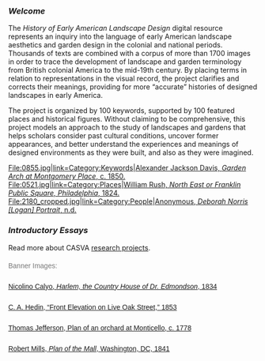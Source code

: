{{break}}
===''Welcome''===
The ''History of Early American Landscape Design'' digital resource represents an inquiry into the language of early American landscape aesthetics and garden design in the colonial and national periods. Thousands of texts are combined with a corpus of more than 1700 images in order to trace the development of landscape and garden terminology from British colonial America to the mid-19th century. By placing terms in relation to representations in the visual record, the project clarifies and corrects their meanings, providing for more “accurate” histories of designed landscapes in early America.

The project is organized by 100 keywords, supported by 100 featured places and historical figures. Without claiming to be comprehensive, this project models an approach to the study of landscapes and gardens that helps scholars consider past cultural conditions, uncover former appearances, and better understand the experiences and meanings of designed environments as they were built, and also as they were imagined. 
{{break}}

<div class="heald-gallery">
<gallery mode="packed" heights="275px">
File:0855.jpg|link=Category:Keywords|[[:File:0855.jpg|Alexander Jackson Davis, ''Garden Arch at Montgomery Place'', c. 1850.]]
File:0521.jpg|link=Category:Places|[[:File:0521.jpg|William Rush, ''North East or Franklin Public Square, Philadelphia'', 1824.]]
File:2180_cropped.jpg|link=Category:People|[[:File:2180_cropped.jpg|Anonymous, ''Deborah Norris [Logan] Portrait'', n.d.]]
</gallery>
</div>

{{break}}

===''Introductory Essays''===
{{:Essays}}
{{break}}
Read more about CASVA [https://www.nga.gov/research/casva/research-projects.html research projects].

<div style="font-size:14px; font-family: sans-serif; color:#777777; line-height:2em;">Banner Images:</div>

<div style="font-size:14px; font-family: sans-serif; line-height:2em;">[[:File:0464.jpg|Nicolino Calyo, ''Harlem, the Country House of Dr. Edmondson'', 1834]]<br>

<div style="font-size:14px; font-family: sans-serif;">[[:File:1213.jpg|C. A. Hedin, “Front Elevation on Live Oak Street,” 1853]]<br></div>

<div style="font-size:14px; font-family: sans-serif;">[[:File:0072.jpg|Thomas Jefferson, Plan of an orchard at Monticello, c. 1778]]<br></div>

<div style="font-size:14px; font-family: sans-serif;">[[:File:0033.jpg|Robert Mills, ''Plan of the Mall'', Washington, DC, 1841]]</div>
